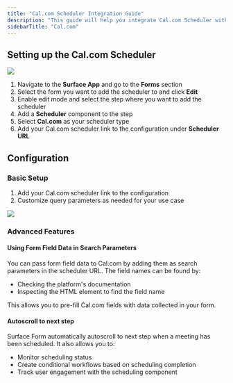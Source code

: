 ```yaml
---
title: "Cal.com Scheduler Integration Guide"
description: "This guide will help you integrate Cal.com Scheduler with Surface Forms"
sidebarTitle: "Cal.com"
---
```


## Setting up the Cal.com Scheduler

<Frame>
    <img src="/images/integrations/calendly/1.png" />
</Frame>

1. Navigate to the **Surface App** and go to the **Forms** section
2. Select the form you want to add the scheduler to and click **Edit**
3. Enable edit mode and select the step where you want to add the scheduler
4. Add a **Scheduler** component to the step
5. Select **Cal.com** as your scheduler type
6. Add your Cal.com scheduler link to the configuration under **Scheduler URL**

## Configuration

### Basic Setup
1. Add your Cal.com scheduler link to the configuration
2. Customize query parameters as needed for your use case

<Frame>
    <img src="/images/integrations/cal.com/1.png" />
</Frame>

### Advanced Features

#### Using Form Field Data in Search Parameters
You can pass form field data to Cal.com by adding them as search parameters in the scheduler URL. The field names can be found by:
- Checking the platform's documentation
- Inspecting the HTML element to find the field name

This allows you to pre-fill Cal.com fields with data collected in your form.

#### Autoscroll to next step
Surface Form automatically autoscroll to next step when a meeting has been scheduled. It also allows you to:
- Monitor scheduling status
- Create conditional workflows based on scheduling completion
- Track user engagement with the scheduling component
